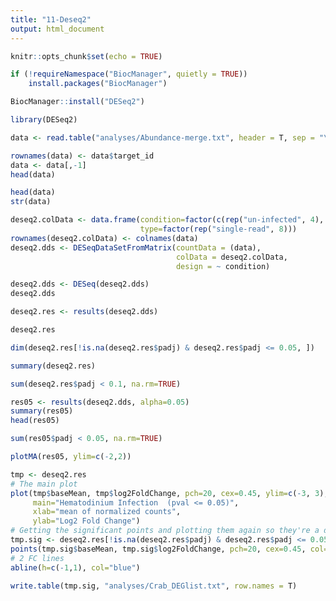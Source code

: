 ```yaml
---
title: "11-Deseq2"
output: html_document
---
```


```r
knitr::opts_chunk$set(echo = TRUE)
```


```r
if (!requireNamespace("BiocManager", quietly = TRUE))
    install.packages("BiocManager")

BiocManager::install("DESeq2")
```

```r
library(DESeq2)

```


```r
data <- read.table("analyses/Abundance-merge.txt", header = T, sep = "\t")

rownames(data) <- data$target_id
data <- data[,-1]
head(data)
```







```r
head(data)
str(data)
```


```r
deseq2.colData <- data.frame(condition=factor(c(rep("un-infected", 4), rep("infected", 4))), 
                             type=factor(rep("single-read", 8)))
rownames(deseq2.colData) <- colnames(data)
deseq2.dds <- DESeqDataSetFromMatrix(countData = (data),
                                     colData = deseq2.colData, 
                                     design = ~ condition)
```

```r
deseq2.dds <- DESeq(deseq2.dds)
deseq2.dds
```




```r
deseq2.res <- results(deseq2.dds)

deseq2.res
```



```r
dim(deseq2.res[!is.na(deseq2.res$padj) & deseq2.res$padj <= 0.05, ])

```


```r
summary(deseq2.res)
```


```r
sum(deseq2.res$padj < 0.1, na.rm=TRUE)

```


```r
res05 <- results(deseq2.dds, alpha=0.05)
summary(res05)
head(res05)
```


```r
sum(res05$padj < 0.05, na.rm=TRUE)

```

```r
plotMA(res05, ylim=c(-2,2))

```

```r
tmp <- deseq2.res
# The main plot
plot(tmp$baseMean, tmp$log2FoldChange, pch=20, cex=0.45, ylim=c(-3, 3), log="x", col="darkgray",
     main="Hematodinium Infection  (pval <= 0.05)",
     xlab="mean of normalized counts",
     ylab="Log2 Fold Change")
# Getting the significant points and plotting them again so they're a different color
tmp.sig <- deseq2.res[!is.na(deseq2.res$padj) & deseq2.res$padj <= 0.05, ]
points(tmp.sig$baseMean, tmp.sig$log2FoldChange, pch=20, cex=0.45, col="red")
# 2 FC lines
abline(h=c(-1,1), col="blue")

```

```r
write.table(tmp.sig, "analyses/Crab_DEGlist.txt", row.names = T)

```

